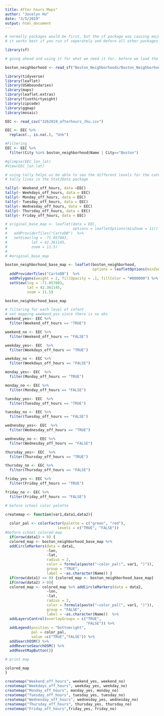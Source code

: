 ```yaml
---
title: After hours Maps"
author: "Jocelyn Hu"
date: "3/5/2019"
output: html_document
---
```


```r
# normally packages would be first, but the sf package was causing major problems with the other functions
# it works best if you run sf seperately and before all other packages

library(sf)

# going ahead and using it for what we need it for, before we load the other packages, again to make things easier

boston_neighborhood <- read_sf("Boston_Neighborhoods/Boston_Neighborhoods.shp")
```

```r
library(tidyverse)
library(leaflet)
library(USAboundaries)
library(maps)
library(leaflet.extras)
library(fivethirtyeight)
library(zipcode)
library(ggmap)
library(mosaic)
```

```r
EEC <- read_csv("3262019_afterhours_Jhu.csv")

EEC <- EEC %>% 
  replace(., is.na(.), "Unk")

#Filtering
EEC <- EEC %>%
  filter(City %in% boston_neighborhood$Name | City=="Boston")

#glimpse(EEC_lon_lat)
#View(EEC_lon_lat)
```


```r
# using tally helps us be able to see the different levels for the categorical variables, which is helpful for map building
# tally lives in the Stat2Data package

tally(~ Weekend_off_hours, data =EEC)
tally(~ Weekdays_off_hours, data = EEC)
tally(~ Monday_off_hours, data = EEC)
tally(~ Tuesday_off_hours, data = EEC)
tally(~ Wednesday_off_hours, data = EEC)
tally(~ Thursday_off_hours, data = EEC)
tally(~ Friday_off_hours, data = EEC)
```

```r
# original_base_map <- leaflet(data = EEC, 
#                              options = leafletOptions(minZoom = 11))  %>% 
#   addProviderTiles("CartoDB")  %>% 
#   setView(lng = -71.057083, 
#           lat = 42.361145, 
#           zoom = 11.5)
# 
# #original_base_map
```


```r
boston_neighborhood_base_map <- leaflet(boston_neighborhood,
                                        options = leafletOptions(minZoom = 11))  %>%
  addProviderTiles("CartoDB")  %>%
  addPolygons(weight = 2, fillOpacity = .1, fillColor = "#000000") %>%
  setView(lng = -71.057083, 
          lat = 42.361145, 
          zoom = 11.5)

boston_neighborhood_base_map
```

```r

# filtering for each level of infant
# not mapping weekend_yes since there is no obs
weekend_yes<- EEC %>%
  filter(Weekend_off_hours == "TRUE")

weekend_no <- EEC %>%
  filter(Weekend_off_hours == "FALSE")

weekday_yes<- EEC  %>%
  filter(Weekdays_off_hours == "TRUE")

weekday_no <- EEC %>%
  filter(Weekdays_off_hours == "FALSE")

monday_yes<- EEC  %>%
  filter(Monday_off_hours == "TRUE")

monday_no <- EEC %>%
  filter(Monday_off_hours == "FALSE")

tuesday_yes<- EEC  %>%
  filter(Tuesday_off_hours == "TRUE")

tuesday_no <- EEC %>%
  filter(Tuesday_off_hours == "FALSE")

wednesday_yes<- EEC  %>%
  filter(Wednesday_off_hours == "TRUE")

wednesday_no <- EEC %>%
  filter(Wednesday_off_hours == "FALSE")

thursday_yes<- EEC  %>%
  filter(Thursday_off_hours == "TRUE")

thursday_no <- EEC %>%
  filter(Thursday_off_hours == "FALSE")

friday_yes <- EEC %>%
  filter(Friday_off_hours == "TRUE")

friday_no <- EEC %>%
  filter(Friday_off_hours == "FALSE")

```


```r
# before school color palette

createmap <- function(var1,data1,data2){
  
  color_pal <- colorFactor(palette = c("green", "red"),
                        levels = c("TRUE", "FALSE"))
#before school colored map
  if(nrow(data1) > 0) {
  colored_map <- boston_neighborhood_base_map %>% 
  addCircleMarkers(data = data1,
                   ~lon, 
                   ~lat, 
                   radius = 2, 
                   color = formula(paste("~color_pal(", var1, ")")),
                   group = "TRUE",
                   label = ~as.character(Name)) }
  if(nrow(data1) <= 0) {colored_map <- boston_neighborhood_base_map}
  if(nrow(data2) > 0){
  colored_map <- colored_map %>% addCircleMarkers(data = data2,
                   ~lon, 
                   ~lat, 
                   radius = 2, 
                   color = formula(paste("~color_pal(", var1, ")")),
                   group = "FALSE",
                   label = ~as.character(Name))  %>% 
  addLayersControl(overlayGroups = c("TRUE",
                                     "FALSE")) %>%
  addLegend(position = "bottomright",
            pal = color_pal,
            value =c("TRUE","FALSE")) %>%
  addSearchOSM() %>%
  addReverseSearchOSM() %>%
  addResetMapButton()}

# print map

colored_map
}

```


```r
createmap("Weekend_off_hours", weekend_yes, weekend_no)
createmap("Weekdays_off_hours", weekday_yes, weekday_no)
createmap("Monday_off_hours", monday_yes, monday_no)
createmap("Tuesday_off_hours", tuesday_yes, tuesday_no)
createmap("Wednesday_off_hours", wednesday_yes, wednesday_no)
createmap("Thursday_off_hours", thursday_yes, thursday_no)
createmap("Friday_off_hours",friday_yes, friday_no)


```

